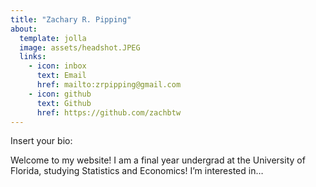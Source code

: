 ```yaml
---
title: "Zachary R. Pipping"
about:
  template: jolla
  image: assets/headshot.JPEG
  links:
    - icon: inbox
      text: Email
      href: mailto:zrpipping@gmail.com
    - icon: github
      text: Github
      href: https://github.com/zachbtw
---
```


Insert your bio:

Welcome to my website! I am a final year undergrad at the University of Florida, studying Statistics and Economics! I'm interested in...
